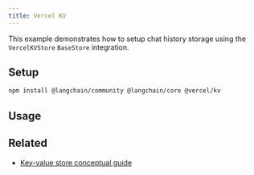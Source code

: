 ```yaml
---
title: Vercel KV
---
```


This example demonstrates how to setup chat history storage using the `VercelKVStore` `BaseStore` integration.

## Setup

```bash npm
npm install @langchain/community @langchain/core @vercel/kv
```

## Usage


<VercelKvStorage />

## Related

- [Key-value store conceptual guide](/oss/concepts/key_value_stores)
